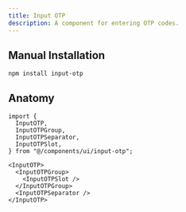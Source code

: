 ```yaml
---
title: Input OTP
description: A component for entering OTP codes.
---
```


<ComponentPreview name="examples/input-otp-demo" />

## Manual Installation

```shell
npm install input-otp
```

<ComponentSource name="ui/input-otp" />

## Anatomy

```tsx
import {
  InputOTP,
  InputOTPGroup,
  InputOTPSeparator,
  InputOTPSlot,
} from "@/components/ui/input-otp";
```

```tsx
<InputOTP>
  <InputOTPGroup>
    <InputOTPSlot />
  </InputOTPGroup>
  <InputOTPSeparator />
</InputOTP>
```